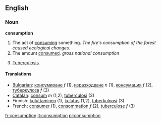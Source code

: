 ==English==
===Noun===
'''consumption'''

# The act of [[consume|consuming]] something.  ''The fire's consumption of the forest caused ecological changes.''
# The amount [[consume|consumed]].  ''gross national consumption''
# {{pathology}} [[tuberculosis|Tuberculosis]].

==== Translations ====

*[[Bulgarian]]: [[консумиране]] ''f'' (1), [[изразходване]] ''n'' (1), [[консумация]] ''f'' (2), [[туберкулоза]] ''f'' (3)
*[[Catalan]]: [[consum]] ''m'' (1,2), [[tuberculosi]] (3)
*Finnish: [[kuluttaminen]] (1), [[kulutus]] (1,2), [[tuberkuloosi]] (3)
*French: [[consumer]] (1), [[consommation]] ''f'' (2), [[tuberculose]] ''f'' (3)

[[fr:consumption]]
[[it:consumption]]
[[pl:consumption]]